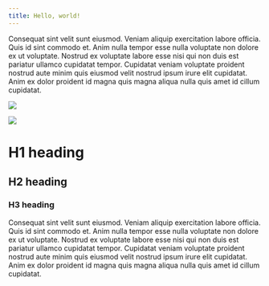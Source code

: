 ```yaml
---
title: Hello, world!
---
```



<PostLayout title="Hello, world!">

Consequat sint velit sunt eiusmod. Veniam aliquip exercitation labore officia. Quis id sint commodo et. Anim nulla tempor esse nulla voluptate non dolore ex ut voluptate. Nostrud ex voluptate labore esse nisi qui non duis est pariatur ullamco cupidatat tempor. Cupidatat veniam voluptate proident nostrud aute minim quis eiusmod velit nostrud ipsum irure elit cupidatat. Anim ex dolor proident id magna quis magna aliqua nulla quis amet id cillum cupidatat.

![](/figma-export/markmiro-portrait-1x.jpg)

![](/preprebuild/videos/3d-card.gif)

<MacBookPro2015Keyboard />

# H1 heading

## H2 heading

### H3 heading

Consequat sint velit sunt eiusmod. Veniam aliquip exercitation labore officia. Quis id sint commodo et. Anim nulla tempor esse nulla voluptate non dolore ex ut voluptate. Nostrud ex voluptate labore esse nisi qui non duis est pariatur ullamco cupidatat tempor. Cupidatat veniam voluptate proident nostrud aute minim quis eiusmod velit nostrud ipsum irure elit cupidatat. Anim ex dolor proident id magna quis magna aliqua nulla quis amet id cillum cupidatat.

</PostLayout>